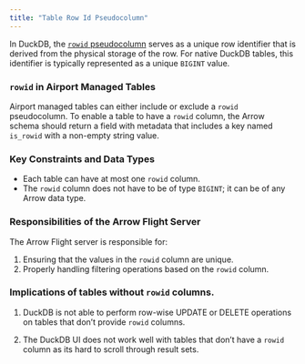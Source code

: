 ```yaml
---
title: "Table Row Id Pseudocolumn"
---
```


In DuckDB, the [`rowid` pseudocolumn](https://duckdb.org/docs/stable/sql/statements/select.html#row-ids) serves as a unique row identifier that is derived from the physical storage of the row. For native DuckDB tables, this identifier is typically represented as a unique `BIGINT` value.

### `rowid` in Airport Managed Tables

Airport managed tables can either include or exclude a `rowid` pseudocolumn. To enable a table to have a `rowid` column, the Arrow schema should return a field with metadata that includes a key named `is_rowid` with a non-empty string value.

### Key Constraints and Data Types

- Each table can have at most one `rowid` column.
- The `rowid` column does not have to be of type `BIGINT`; it can be of any Arrow data type.

### Responsibilities of the Arrow Flight Server

The Arrow Flight server is responsible for:

1. Ensuring that the values in the `rowid` column are unique.
2. Properly handling filtering operations based on the `rowid` column.

### Implications of tables without `rowid` columns.

1. DuckDB is not able to perform row-wise UPDATE or DELETE operations on tables that don't provide `rowid` columns.

2. The DuckDB UI does not work well with tables that don't have a `rowid` column as its hard to scroll through result sets.



